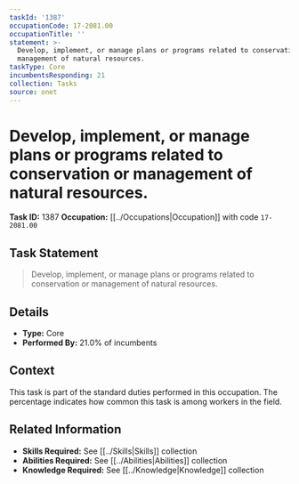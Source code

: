 ```yaml
---
taskId: '1387'
occupationCode: 17-2081.00
occupationTitle: ''
statement: >-
  Develop, implement, or manage plans or programs related to conservation or
  management of natural resources.
taskType: Core
incumbentsResponding: 21
collection: Tasks
source: onet
---
```

# Develop, implement, or manage plans or programs related to conservation or management of natural resources.

**Task ID:** 1387
**Occupation:** [[../Occupations|Occupation]] with code `17-2081.00`

## Task Statement

> Develop, implement, or manage plans or programs related to conservation or management of natural resources.

## Details

- **Type:** Core
- **Performed By:** 21.0% of incumbents

## Context

This task is part of the standard duties performed in this occupation. The percentage indicates how common this task is among workers in the field.

## Related Information

- **Skills Required:** See [[../Skills|Skills]] collection
- **Abilities Required:** See [[../Abilities|Abilities]] collection
- **Knowledge Required:** See [[../Knowledge|Knowledge]] collection
